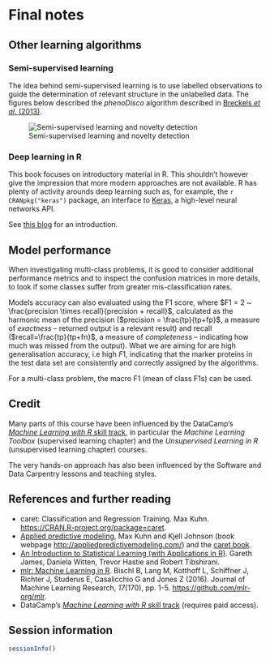 # Final notes 

## Other learning algorithms

### Semi-supervised learning {-}

The idea behind semi-supervised learning is to use labelled
observations to guide the determination of relevant structure in the
unlabelled data. The figures below described the *phenoDisco*
algorithm described
in
[Breckels *et al.* (2013)](https://www.ncbi.nlm.nih.gov/pubmed/23523639).

![Semi-supervised learning and novelty detection](./figure/phenodisco.png)

### Deep learning in R {-}

This book focuses on introductory material in R. This shouldn't
however give the impression that more modern approaches are not
available. R has plenty of activity arounds deep learning such as, for
example, the `r CRANpkg("keras")` package, an interface
to [Keras](https://keras.io), a high-level neural networks API.

See [this blog](https://blog.rstudio.com/2017/09/05/keras-for-r/) for
an introduction.

## Model performance

When investigating multi-class problems, it is good to consider
additional performance metrics and to inspect the confusion matrices
in more details, to look if some classes suffer from greater
mis-classification rates.

Models accuracy can also evaluated using the F1 score, where $F1 = 2 ~
\frac{precision \times recall}{precision + recall}$, calculated as the
harmonic mean of the precision ($precision = \frac{tp}{tp+fp}$, a
measure of *exactness* -- returned output is a relevant result) and
recall ($recall=\frac{tp}{tp+fn}$, a measure of *completeness* --
indicating how much was missed from the output). What we are aiming
for are high generalisation accuracy, i.e high $F1$, indicating that
the marker proteins in the test data set are consistently and
correctly assigned by the algorithms.

For a multi-class problem, the macro F1 (mean of class F1s) can be
used.

## Credit

Many parts of this course have been influenced by the
DataCamp's
[*Machine Learning with R* skill track](https://www.datacamp.com/tracks/machine-learning),
in particular the *Machine Learning Toolbox* (supervised learning
chapter) and the *Unsupervised Learning in R* (unsupervised learning
chapter) courses.

The very hands-on approach has also been influenced by the Software
and Data Carpentry lessons and teaching styles.

## References and further reading

- caret: Classification and Regression Training. Max Kuhn.
  [https://CRAN.R-project.org/package=caret](https://CRAN.R-project.org/package=caret).
- [Applied predictive modeling](https://www.springer.com/us/book/9781461468486),
  Max Kuhn and Kjell Johnson (book webpage
  [http://appliedpredictivemodeling.com/](http://appliedpredictivemodeling.com/))
  and the [caret book](https://topepo.github.io/caret/index.html).
- [An Introduction to Statistical Learning (with Applications in
  R)](http://www-bcf.usc.edu/~gareth/ISL/). Gareth James, Daniela
  Witten, Trevor Hastie and Robert Tibshirani.
- [mlr: Machine Learning in R](http://jmlr.org/papers/v17/15-066.html). Bischl
  B, Lang M, Kotthoff L, Schiffner J, Richter J, Studerus E,
  Casalicchio G and Jones Z (2016). Journal of Machine Learning
  Research, *17*(170),
  pp. 1-5. [https://github.com/mlr-org/mlr](https://github.com/mlr-org/mlr).
- DataCamp's
  [*Machine Learning with R* skill track](https://www.datacamp.com/tracks/machine-learning) (requires
  paid access).

## Session information

```r
sessionInfo()
```
